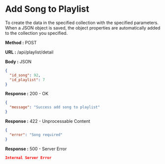 
# Add Song to Playlist

To create the data in the specified collection with the specified parameters.
When a JSON object is saved, the object properties are automatically added to the collection you specified.

**Method :** <Badge>POST</Badge>

**URL :** <Badge variant="dark">/api/playlist/detail</Badge>

**Body :** <Badge variant="purple">JSON</Badge>

```json
{
  "id_song": 92,
  "id_playlist": 7
}
```

**Response :** <BadgeOutline variant="success">200 - OK</BadgeOutline>

```json
{
  "message": "Success add song to playlist"
}
```

**Response :** <BadgeOutline variant="info">422 - Unprocessable Content</BadgeOutline>

```json
{
  "error": "Song required"
}
```

**Response :** <BadgeOutline variant="danger">500 - Server Error</BadgeOutline>

```json
Internal Server Error
```
